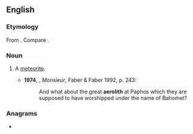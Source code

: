 ==English==

===Etymology===
From {{confix|aero|lith|lang=en}}. Compare {{m|en|aerolite}}.

===Noun===
{{en-noun}}

# {{lb|en|chiefly|_|historical}} A [[meteorite]].
#* '''1974''', {{w|Lawrence Durrell}}, ''Monsieur'', Faber & Faber 1992, p. 243:
#*: And what about the great '''aerolith''' at Paphos which they are supposed to have worshipped under the name of Bahomet?

===Anagrams===
* {{anagrams|en|a=aehilort|earth oil}}